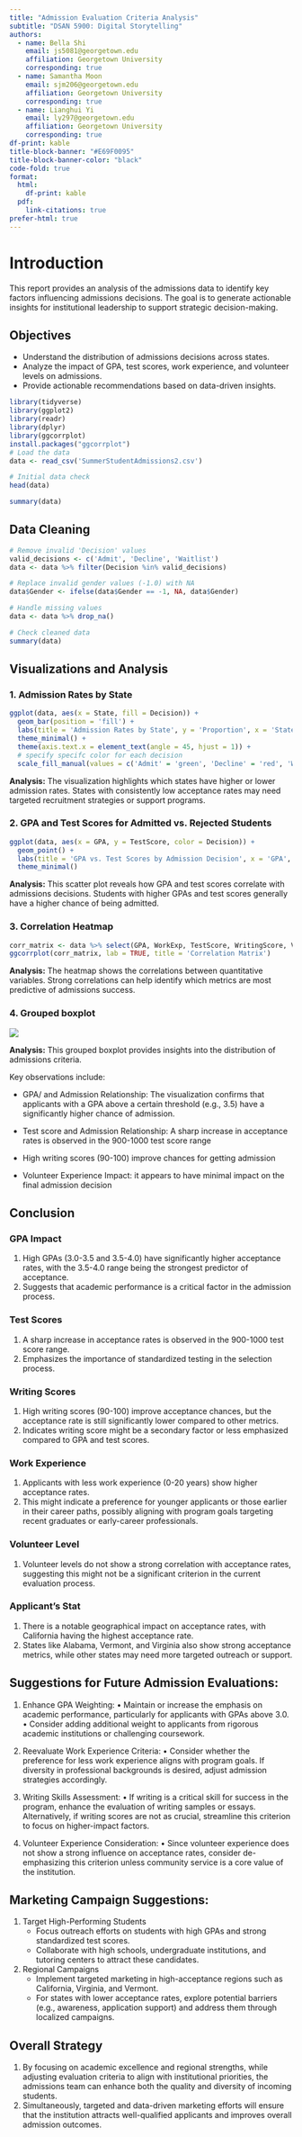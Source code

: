 ```yaml
---
title: "Admission Evaluation Criteria Analysis"
subtitle: "DSAN 5900: Digital Storytelling"
authors:
  - name: Bella Shi
    email: js5081@georgetown.edu
    affiliation: Georgetown University
    corresponding: true  
  - name: Samantha Moon
    email: sjm206@georgetown.edu 
    affiliation: Georgetown University
    corresponding: true
  - name: Lianghui Yi
    email: ly297@georgetown.edu
    affiliation: Georgetown University
    corresponding: true    
df-print: kable
title-block-banner: "#E69F0095"
title-block-banner-color: "black"
code-fold: true
format:
  html:
    df-print: kable
  pdf:
    link-citations: true 
prefer-html: true
---
```


# Introduction

This report provides an analysis of the admissions data to identify key factors influencing admissions decisions. The goal is to generate actionable insights for institutional leadership to support strategic decision-making.

## Objectives

-   Understand the distribution of admissions decisions across states.
-   Analyze the impact of GPA, test scores, work experience, and volunteer levels on admissions.
-   Provide actionable recommendations based on data-driven insights.

```r
library(tidyverse)
library(ggplot2)
library(readr)
library(dplyr)
library(ggcorrplot)
install.packages("ggcorrplot")
# Load the data
data <- read_csv('SummerStudentAdmissions2.csv')

```

```r
# Initial data check
head(data)
```

```r
summary(data)
```

## Data Cleaning

```r
# Remove invalid 'Decision' values
valid_decisions <- c('Admit', 'Decline', 'Waitlist')
data <- data %>% filter(Decision %in% valid_decisions)

# Replace invalid gender values (-1.0) with NA
data$Gender <- ifelse(data$Gender == -1, NA, data$Gender)

# Handle missing values
data <- data %>% drop_na()

# Check cleaned data
summary(data)
```

## Visualizations and Analysis

### 1. Admission Rates by State

```r
ggplot(data, aes(x = State, fill = Decision)) +
  geom_bar(position = 'fill') +
  labs(title = 'Admission Rates by State', y = 'Proportion', x = 'State') +
  theme_minimal() +
  theme(axis.text.x = element_text(angle = 45, hjust = 1)) + 
  # specify specifc color for each decision
  scale_fill_manual(values = c('Admit' = 'green', 'Decline' = 'red', 'Waitlist' = 'blue'))
```

**Analysis:** The visualization highlights which states have higher or lower admission rates. States with consistently low acceptance rates may need targeted recruitment strategies or support programs.

### 2. GPA and Test Scores for Admitted vs. Rejected Students

```r
ggplot(data, aes(x = GPA, y = TestScore, color = Decision)) +
  geom_point() +
  labs(title = 'GPA vs. Test Scores by Admission Decision', x = 'GPA', y = 'Test Score') +
  theme_minimal()
```

**Analysis:** This scatter plot reveals how GPA and test scores correlate with admissions decisions. Students with higher GPAs and test scores generally have a higher chance of being admitted.

### 3. Correlation Heatmap

```r
corr_matrix <- data %>% select(GPA, WorkExp, TestScore, WritingScore, VolunteerLevel) %>% cor()
ggcorrplot(corr_matrix, lab = TRUE, title = 'Correlation Matrix')
```

**Analysis:** The heatmap shows the correlations between quantitative variables. Strong correlations can help identify which metrics are most predictive of admissions success.

### 4. Grouped boxplot

![](images/paste-1.png)

**Analysis:** This grouped boxplot provides insights into the distribution of admissions criteria.

Key observations include:

-   GPA/ and Admission Relationship: The visualization confirms that applicants with a GPA above a certain threshold (e.g., 3.5) have a significantly higher chance of admission.

-   Test score and Admission Relationship: A sharp increase in acceptance rates is observed in the 900-1000 test score range

-   High writing scores (90-100) improve chances for getting admission

-   Volunteer Experience Impact: it appears to have minimal impact on the final admission decision

## Conclusion

### GPA Impact

1.  High GPAs (3.0-3.5 and 3.5-4.0) have significantly higher acceptance rates, with the 3.5-4.0 range being the strongest predictor of acceptance.
2.  Suggests that academic performance is a critical factor in the admission process.

### Test Scores

1.  A sharp increase in acceptance rates is observed in the 900-1000 test score range.
2.  Emphasizes the importance of standardized testing in the selection process.

### Writing Scores

1.  High writing scores (90-100) improve acceptance chances, but the acceptance rate is still significantly lower compared to other metrics.
2.  Indicates writing score might be a secondary factor or less emphasized compared to GPA and test scores.

### Work Experience

1.  Applicants with less work experience (0-20 years) show higher acceptance rates.
2.  This might indicate a preference for younger applicants or those earlier in their career paths, possibly aligning with program goals targeting recent graduates or early-career professionals.

### Volunteer Level

1.  Volunteer levels do not show a strong correlation with acceptance rates, suggesting this might not be a significant criterion in the current evaluation process.

### Applicant’s Stat

1.  There is a notable geographical impact on acceptance rates, with California having the highest acceptance rate.
2.  States like Alabama, Vermont, and Virginia also show strong acceptance metrics, while other states may need more targeted outreach or support.

## Suggestions for Future Admission Evaluations:

1.  Enhance GPA Weighting: • Maintain or increase the emphasis on academic performance, particularly for applicants with GPAs above 3.0. • Consider adding additional weight to applicants from rigorous academic institutions or challenging coursework.

2.  Reevaluate Work Experience Criteria: • Consider whether the preference for less work experience aligns with program goals. If diversity in professional backgrounds is desired, adjust admission strategies accordingly.

3.  Writing Skills Assessment: • If writing is a critical skill for success in the program, enhance the evaluation of writing samples or essays. Alternatively, if writing scores are not as crucial, streamline this criterion to focus on higher-impact factors.

4.  Volunteer Experience Consideration: • Since volunteer experience does not show a strong influence on acceptance rates, consider de-emphasizing this criterion unless community service is a core value of the institution.

## Marketing Campaign Suggestions:

1.  Target High-Performing Students
    -   Focus outreach efforts on students with high GPAs and strong standardized test scores.
    -   Collaborate with high schools, undergraduate institutions, and tutoring centers to attract these candidates.
2.  Regional Campaigns
    -   Implement targeted marketing in high-acceptance regions such as California, Virginia, and Vermont.
    -   For states with lower acceptance rates, explore potential barriers (e.g., awareness, application support) and address them through localized campaigns.

## Overall Strategy

1.  By focusing on academic excellence and regional strengths, while adjusting evaluation criteria to align with institutional priorities, the admissions team can enhance both the quality and diversity of incoming students.
2.  Simultaneously, targeted and data-driven marketing efforts will ensure that the institution attracts well-qualified applicants and improves overall admission outcomes.